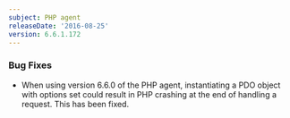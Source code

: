 ```yaml
---
subject: PHP agent
releaseDate: '2016-08-25'
version: 6.6.1.172
---
```


### Bug Fixes

* When using version 6.6.0 of the PHP agent, instantiating a PDO object with options set could result in PHP crashing at the end of handling a request. This has been fixed.

